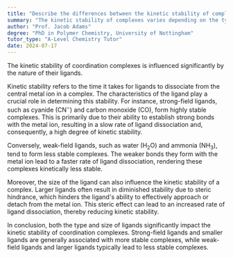 ```yaml
---
title: "Describe the differences between the kinetic stability of complexes with different types of ligands"
summary: "The kinetic stability of complexes varies depending on the type of ligand they have."
author: "Prof. Jacob Adams"
degree: "PhD in Polymer Chemistry, University of Nottingham"
tutor_type: "A-Level Chemistry Tutor"
date: 2024-07-17
---
```


The kinetic stability of coordination complexes is influenced significantly by the nature of their ligands.

Kinetic stability refers to the time it takes for ligands to dissociate from the central metal ion in a complex. The characteristics of the ligand play a crucial role in determining this stability. For instance, strong-field ligands, such as cyanide ($\text{CN}^-$) and carbon monoxide ($\text{CO}$), form highly stable complexes. This is primarily due to their ability to establish strong bonds with the metal ion, resulting in a slow rate of ligand dissociation and, consequently, a high degree of kinetic stability.

Conversely, weak-field ligands, such as water ($\text{H}_2\text{O}$) and ammonia ($\text{NH}_3$), tend to form less stable complexes. The weaker bonds they form with the metal ion lead to a faster rate of ligand dissociation, rendering these complexes kinetically less stable.

Moreover, the size of the ligand can also influence the kinetic stability of a complex. Larger ligands often result in diminished stability due to steric hindrance, which hinders the ligand's ability to effectively approach or detach from the metal ion. This steric effect can lead to an increased rate of ligand dissociation, thereby reducing kinetic stability.

In conclusion, both the type and size of ligands significantly impact the kinetic stability of coordination complexes. Strong-field ligands and smaller ligands are generally associated with more stable complexes, while weak-field ligands and larger ligands typically lead to less stable complexes.
    